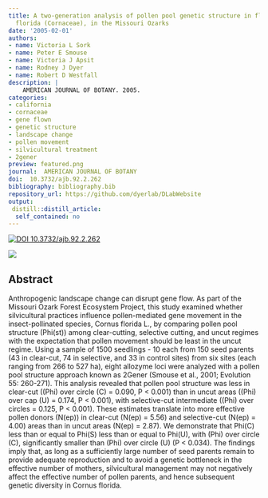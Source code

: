 ```yaml
---
title: A two-generation analysis of pollen pool genetic structure in flowering dogwood, Cornus
  florida (Cornaceae), in the Missouri Ozarks
date: '2005-02-01'
authors:
- name: Victoria L Sork
- name: Peter E Smouse
- name: Victoria J Apsit
- name: Rodney J Dyer
- name: Robert D Westfall
description: |
    AMERICAN JOURNAL OF BOTANY. 2005.  
categories: 
- california
- cornaceae
- gene flown
- genetic structure
- landscape change
- pollen movement
- silvicultural treatment
- 2gener
preview: featured.png
journal:  AMERICAN JOURNAL OF BOTANY
doi:  10.3732/ajb.92.2.262
bibliography: bibliography.bib
repository_url: https://github.com/dyerlab/DLabWebsite
output:
 distill::distill_article:
  self_contained: no
---
```


 [![ DOI 10.3732/ajb.92.2.262](https://img.shields.io/badge/DOI-474747.svg)](https://doi.org/10.3732/ajb.92.2.262)

![]( featured.png )

## Abstract

Anthropogenic landscape change can disrupt gene flow. As part of the Missouri Ozark Forest Ecosystem Project, this study examined whether silvicultural practices influence pollen-mediated gene movement in the insect-pollinated species, Cornus florida L., by comparing pollen pool structure (Phi(st)) among clear-cutting, selective cutting, and uncut regimes with the expectation that pollen movement should be least in the uncut regime. Using a sample of 1500 seedlings - 10 each from 150 seed parents (43 in clear-cut, 74 in selective, and 33 in control sites) from six sites (each ranging from 266 to 527 ha), eight allozyme loci were analyzed with a pollen pool structure approach known as 2Gener (Smouse et al., 2001; Evolution 55: 260-271). This analysis revealed that pollen pool structure was less in clear-cut ((Phi) over circle (C) = 0.090, P < 0.001) than in uncut areas ((Phi) over cap (U) = 0.174, P < 0.001), with selective-cut intermediate ((Phi) over circles = 0.125, P < 0.001). These estimates translate into more effective pollen donors (N(ep)) in clear-cut (N(ep) = 5.56) and selective-cut (N(ep) = 4.00) areas than in uncut areas (N(ep) = 2.87). We demonstrate that Phi(C) less than or equal to Phi(S) less than or equal to Phi(U), with (Phi) over circle (C), significantly smaller than (Phi) over circle (U) (P < 0.034). The findings imply that, as long as a sufficiently large number of seed parents remain to provide adequate reproduction and to avoid a genetic bottleneck in the effective number of mothers, silvicultural management may not negatively affect the effective number of pollen parents, and hence subsequent genetic diversity in Cornus florida.
